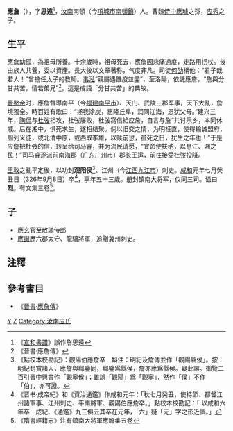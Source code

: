 '''應詹'''（{{bd|274年||326年|9月8日|catIdx=Y}}），字'''思遠'''<ref>《[[宣和書譜|宣和書譜]]》誤作詹思遠</ref>，[[汝南|汝南]]南頓（今[[項城市|項城市]][[南頓鎮|南頓鎮]]）人。曹魏[[侍中|侍中]][[應璩|應璩]]之孫，[[应秀|应秀]]之子。

==生平==
應詹幼孤，為祖母所養。十余歲時，祖母死去，應詹因悲痛過度，走路用拐杖。後由族人共養，委以資產。長大後以文章著称，气度非凡。司徒[[何劭|何劭]]稱他：“君子哉若人！”曾擔任太子的教師。[[韦泓|韦泓]]“親屬遇饑疫並盡”，至洛陽，依託應詹，“詹與分甘共苦，情若弟兄”<ref>《晉書·應詹傳》</ref>，這是成語「分甘共苦」的典故。

[[晉愍帝|晉愍帝]]时，應詹督導南平（今[[福建|福建]][[南平市|南平市]]）、天门、武陵三郡军事，天下大亂，詹境獨全。時百姓有歌曰：“拯我涂炭，惠隆丘阜，润同江海，恩犹父母。”建兴三年，[[陶侃|陶侃]]与[[杜弢|杜弢]]相攻，杜弢屡败，杜弢寫信給应詹，自言与詹“共讨乐乡，本同休戚。后在湘中，惧死求生，遂相结聚。倘以旧交之情，为明枉直，使得输诚盟府，厕列义徒，或北清中原，或西取李雄，以赎前愆，虽死之日，犹生之年也！”于是应詹把杜弢的信，转呈给司马睿，并为流民请愿，“宜命使扶纳，以息江、湘之民！”司马睿遂派前南海郡（[[广东|广东]][[广州市|广州市]]）郡长[[王运|王运]]，前往接受杜弢投降。

[[王敦|王敦]]之亂平定後，以功封'''观阳侯'''<ref>《點校本校勘記》：觀陽伯應詹卒　斠注：明紀及詹傳並作「觀陽縣侯」。按：明紀封賞諸人，應詹與郗鑒同，郗鑒爲縣侯，詹亦應爲縣侯。疑此誤。御覽二百引晉中興書作「觀寧侯」；雖誤「觀陽」爲「觀寧」，然作「侯」不作「伯」，亦可證。</ref>、江州（今[[江西|江西]][[九江市|九江市]]）刺史。[[咸和_(東晉)|咸和]]元年七月癸丑日（326年9月8日）卒<ref>《晋书·成帝紀》和《資治通鑑》作咸和元年：「秋七月癸丑，使持節、都督江州諸軍事、江州刺史、平南將軍、觀陽伯應詹卒。」點校本校勘記：「 以咸和六年卒　成紀、《通鑑》九三俱云其卒在元年，「六」疑「元」字之形近誤。」</ref>，享年五十三歲。册封镇南大将军，仪同三司。谥曰'''烈'''。有文集三卷<ref>《隋書經籍志》注有鎮南大將軍應瞻集五卷</ref>。

==子==
*[[應玄|應玄]]官至散骑侍郎
*[[應誕|應誕]]歷六郡太守、龍驤將軍，追贈冀州刺史。

==注釋==
{{reflist}}

==參考書目==
* 《[[晉書|晉書]]·[[s:晉書/卷070#應詹|應詹傳]]》

[[Category:晉朝政治人物|Y]]
[[Category:應姓|Z]]
[[Category:汝南应氏|Category:汝南应氏]]